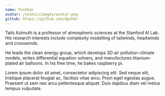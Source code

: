 ```yaml
---
name: Pushkar
avatar: /static/images/avatar.png
github: https://github.com/dpshkr
---
```


Tails Azimuth is a professor of atmospheric sciences at the Stanford AI Lab. His research interests include complexity modelling of tailwinds, headwinds and crosswinds.

He leads the clean energy group, which develops 3D air pollution-climate models, writes differential equation solvers, and manufactures titanium-plated air balloons. In his free time, he bakes raspberry pi.

Lorem ipsum dolor sit amet, consectetur adipiscing elit. Sed neque elit, tristique placerat feugiat ac, facilisis vitae arcu. Proin eget egestas augue. Praesent ut sem nec arcu pellentesque aliquet. Duis dapibus diam vel metus tempus vulputate.
